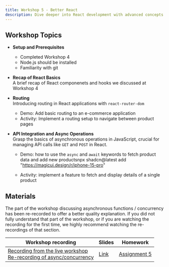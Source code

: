 ```yaml
---
title: Workshop 5 - Better React
description: Dive deeper into React development with advanced concepts such as routing, async/await, and API calls
---
```


## Workshop Topics

- **Setup and Prerequisites**

  - Completed Workshop 4
  - Node.js should be installed
  - Familiarity with git

- **Recap of React Basics** \
  A brief recap of React componenets and hooks we discussed at Workshop 4

- **Routing** \
  Introducing routing in React applications with `react-router-dom`

  - Demo: Add basic routing to an e-commerce application
  - Activity: Implement a routing setup to navigate between product pages

- **API Integration and Async Operations** \
  Grasp the basics of asynchronous operations in JavaScript, crucial for managing API calls like `GET` and `POST` in React.

  - Demo: how to use the `async` and `await` keywords to fetch product data and add new productsnpx shadcn@latest add "https://magicui.design/r/iphone-15-pro"

  - Activity: implement a feature to fetch and display details of a single product

## Materials

The part of the workshop discussing asynchronous functions / concurrency has been re-recorded
to offer a better quality explanation.
If you did not fully understand that part of the workshop,
or if you are watching the recording for the first time,
we highly recommend watching the re-recordings of that section.

| Workshop recording                                                                                                                                                                                                                                                                                                                                                               | Slides                                                                                                       | Homework                                          |
| -------------------------------------------------------------------------------------------------------------------------------------------------------------------------------------------------------------------------------------------------------------------------------------------------------------------------------------------------------------------------------- | ------------------------------------------------------------------------------------------------------------ | ------------------------------------------------- |
| [Recording from the live workshop](https://northwestern.zoom.us/rec/share/h4wRhxf_MPzstxvNox03sFUXMeMeH9xJT4sG-01srGiJvhafRC0nSBAxuSwBt4XS.pYAOykSXtVLRl-Vr?startTime=1730419356000) <br/> [Re-recording of async/concurrency](https://northwestern.zoom.us/rec/share/9tW4K7H3qL2fPAG1VGa-SwEuZTvtxB_V8LiNUwM5BAuTWyqEOdDYKVfnElx30azv.w9tYwd52L1s3tjVs?startTime=1730700257000) | [Link](https://docs.google.com/presentation/d/1QIZt5PuYi3Da27cRx6EQMsRjuh1fuW8S3eMlLK5pySs/edit?usp=sharing) | [Assignment 5](/content/assignments/assignment-5) |
